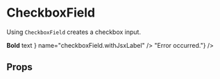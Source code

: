 
<Meta title="CheckboxField" />

# CheckboxField

Using `CheckboxField` creates a checkbox input.

<Canvas>
  <Story name="Default">
    <Field
      component={CheckboxField}
      label="Simple checkbox"
      name="checkboxField.default"
    />
  </Story>
</Canvas>

<Canvas>
  <Story name="Disabled">
    <Field
      disabled
      component={CheckboxField}
      label="Disabled checkbox"
      name="checkboxField.disabled"
    />
  </Story>
</Canvas>

<Canvas>
  <Story name="With JSX label">
    <Field
      component={CheckboxField}
      label={
        <>
          <b>Bold</b> text
        </>
      }
      name="checkboxField.withJsxLabel"
    />
  </Story>
</Canvas>

<Canvas>
  <Story name="Read-only">
    <Field
      component={CheckboxField}
      label="Read-only checkbox"
      name="checkboxField.readOnly"
      readOnly
    />
  </Story>
</Canvas>

<Canvas>
  <Story name="With error">
    <Field
      component={CheckboxField}
      label="Checkbox"
      name="checkboxField.withError"
      validate={() => "Error occurred."}
    />
  </Story>
</Canvas>

<Canvas>
  <Story name="Type=switch">
    <Field
      component={CheckboxField}
      label="Switch"
      name="checkboxField.typeSwitch"
      type="switch"
    />
  </Story>
</Canvas>

## Props

<ArgsTable of={CheckboxField} />

